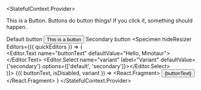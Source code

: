 
<StatefulContext.Provider>
<Wrapper size="body">
  <Rhythm>
    <Wrapper>
      <Rhythm>
        <p>This is a Button. Buttons do button things! If you click it, something should happen.</p>
        <Heading level="h3">Default button</Heading>
      </Rhythm>
    </Wrapper>
    <Specimen hideCode>
      <Button>This is a button</Button>
    </Specimen>
    <Wrapper>
      <Heading level="h3">Secondary button</Heading>
    </Wrapper>
    <Specimen
      hideResizer
      Editors={({ quickEditors }) => (
        <div>
          <Editor.Text name="buttonText" defaultValue="Hello, Minotaur"></Editor.Text>
          <Editor.Select name="variant" label="Variant" defaultValue={'secondary'} options={['default', 'secondary']}></Editor.Select>
        </div>
      )}>
      {({ buttonText, isDisabled, variant }) =>
        <React.Fragment>
          <Button variant={variant}>{buttonText}</Button>
        </React.Fragment>
      }
    </Specimen>
  </Rhythm>
</Wrapper>
</StatefulContext.Provider>

